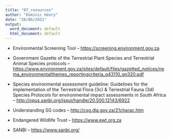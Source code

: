 ```yaml
---
title: "07_resources"
author: "Dominic Henry"
date: "28/06/2021"
output:
  word_document: default
  html_document: default
---
```


-   Environmental Screening Tool -- <https://screening.environment.gov.za>

-   Government Gazette of the Terrestrial Plant Species and Terrestrial Animal Species protocols -- <https://www.environment.gov.za/sites/default/files/gazetted_notices/nema_environmentalthemes_reportingcriteria_g43110_gn320.pdf>

-   Species environmental assessment guideline: Guidelines for the implementation of the Terrestrial Flora (3c) & Terrestrial Fauna (3d) Species Protocols for environmental impact assessments in South Africa -- <http://opus.sanbi.org/jspui/handle/20.500.12143/6922>

-   Understanding SG codes -- <http://csg.dla.gov.za/21charac.htm>

-   Endangered Wildlife Trust -- <https://www.ewt.org.za>

-   SANBI -- <https://www.sanbi.org/>
